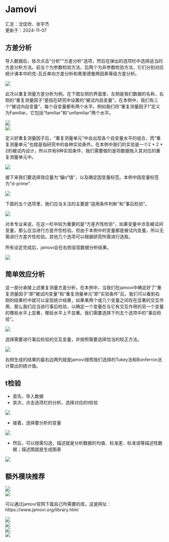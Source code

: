# Jamovi {#jamovi}

汇总：沈佳欣、张宇杰  
更新于：2024-11-07

## 方差分析
导入数据后，依次点击“分析”“方差分析”选项，然后在弹出的选项栏中选择适当的方差分析方法。前五个为参数检验方法，后两个为非参数检验方法，它们分别对应统计课本中的克-瓦氏单向方差分析和弗里德曼两因素等级方差分析。

![](img/jamovi/anova.png)  
  
此次以重复测量方差分析为例。在下图左侧的界面里，左侧是我们数据的名称，右侧的“重复测量因子”是指在研究中设置的“被试内自变量”。在本例中，我们有三个“被试内自变量”，每个自变量都有两个水平。例如我们将“重复测量因子1”定义为Familiar，它包括“familiar”和“unfamiliar”两个水平。

![](img/jamovi/rmanova-factor.png)  
![](img/jamovi/rmanova-factorlevels.png)  

定义好重复测量因子后，“重复测量单元”中会出现各个自变量水平的组合，而“重复测量单元”也就是指研究中的各种实验条件。在本例中我们的实验是一个2 * 2 * 2的被试内设计，所以共有8种实验条件，我们需要做的是将数据拖入其对应的重复测量单元中。

![](img/jamovi/rmanova-factorlevels2.png)  

接下来我们要选择效应量为“偏η²值”，以及确定因变量标签。本例中因变量标签为“d-prime”.

![](img/jamovi/rmanova-dv.png)  

下面的五个选项里，我们应当关注的主要是“适用条件判断”和“事后检验”。

![](img/jamovi/rmanova-sphericity.png)  

对本专业来说，在这一栏中较为重要的是“方差齐性检验”，如果变量中涉及被试间变量，那么应当进行方差齐性检验。但由于本例中的变量都是被试内变量，所以无需进行方差齐性检验。其他几个选项可以根据研究所需进行选取。
  
所有设定完成后，jamovi会在右侧呈现数据分析结果。

![](img/jamovi/rmanova-result.png)  

## 简单效应分析

这一部分承接上述重复测量方差分析。在本例中，当我们在jamovi中确定好了“重复测量因子”即“被试内变量”和“重复测量单元”即“实验条件”后，我们可以看到右侧的结果栏中就可以呈现统计结果，如果某两个或几个变量之间存在显著的交互作用，那么我们应当进行事后检验，以确定一个变量在与它有交互作用的另一个变量的哪些水平上显著，哪些水平上不显著。我们需要选择下列五个选项中的“事后检验”。

![](img/jamovi/rmanova-posthoc.png)  

选择需要进行事后检验的交互变量，并按照需要选择恰当的校正方法。

![](img/jamovi/rmanova-posthoc-results.png)  

右侧生成的结果的最右边两列就是jamovi按照我们选择的Tukey法和Bonferron法计算出的统计值。

## t检验

- 首先，导入数据
- 其次，点击选项栏的分析，选择对应的t检验

![](img/jamovi/ttest.png)  

- 接着，选择要分析的变量

![](img/jamovi/ttest-compare.png)  

- 然后，可以按需勾选，描述就是分析数据的均值、标准差、标准误等描述性数据；描述图就是生成图表

![](img/jamovi/ttest-results.png)  

## 额外模块推荐

![](img/jamovi/modules.png)  
![](img/jamovi/modules-library.png)  

可以通过jamovi官网下载自己所需要的库。这是网址：https://www.jamovi.org/library.html

![](img/jamovi/modules1.png)  
![](img/jamovi/modules2.png)  
![](img/jamovi/modules3.png)  
![](img/jamovi/modules4.png)  

